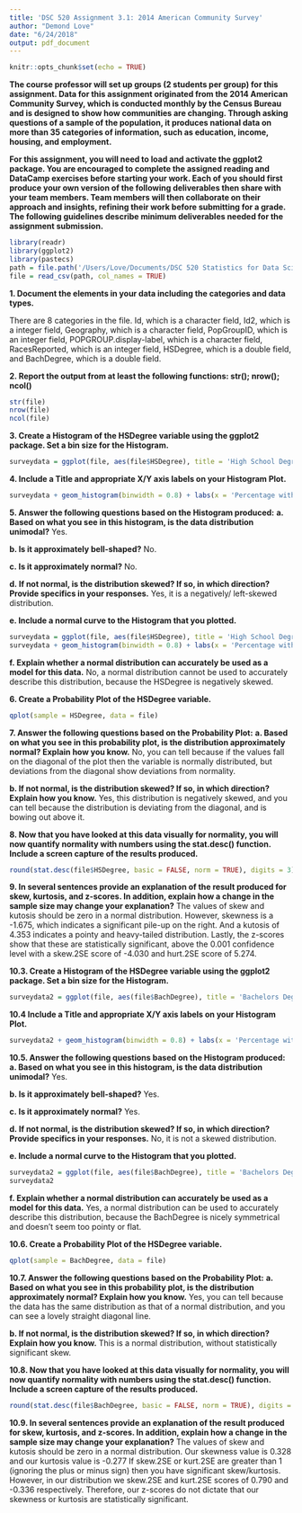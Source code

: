```yaml
---
title: 'DSC 520 Assignment 3.1: 2014 American Community Survey'
author: "Demond Love"
date: "6/24/2018"
output: pdf_document
---
```


```r
knitr::opts_chunk$set(echo = TRUE)
```

**The course professor will set up groups (2 students per group) for this assignment. Data for this assignment originated from the 2014 American Community Survey, which is conducted monthly by the Census Bureau and is designed to show how communities are changing. Through asking questions of a sample of the population, it produces national data on more than 35 categories of information, such as education, income, housing, and employment.**

**For this assignment, you will need to load and activate the ggplot2 package. You are encouraged to complete the assigned reading and DataCamp exercises before starting your work. Each of you should first produce your own version of the following deliverables then share with your team members. Team members will then collaborate on their approach and insights, refining their work before submitting for a grade. The following guidelines describe minimum deliverables needed for the assignment submission.**

```r
library(readr)
library(ggplot2)
library(pastecs)
path = file.path('/Users/Love/Documents/DSC 520 Statistics for Data Science/Week 3 DSC 520/DSC 520 Week 3/acs-14-1yr-s0201.csv')
file = read_csv(path, col_names = TRUE)
```

**1. Document the elements in your data including the categories and data types.**

There are 8 categories in the file. Id, which is a character field, Id2, which is a integer field, Geography, which is a character field, PopGroupID, which is an integer field, POPGROUP.display-label, which is a character field, RacesReported, which is an integer field, HSDegree, which is a double field, and BachDegree, which is a double field. 

**2. Report the output from at least the following functions: str(); nrow(); ncol()**
```r
str(file)
nrow(file)
ncol(file)
```

**3. Create a Histogram of the HSDegree variable using the ggplot2 package. Set a bin size for the Histogram.**
```r
surveydata = ggplot(file, aes(file$HSDegree), title = 'High School Degrees')
```

**4. Include a Title and appropriate X/Y axis labels on your Histogram Plot.**
```r
surveydata + geom_histogram(binwidth = 0.8) + labs(x = 'Percentage with High School Degrees', y = 'Frequency')
```

**5. Answer the following questions based on the Histogram produced:**
**a. Based on what you see in this histogram, is the data distribution unimodal?**
Yes.

**b.  Is it approximately bell-shaped?**
No.

**c.  Is it approximately normal?**
No.

**d.  If not normal, is the distribution skewed? If so, in which direction? Provide specifics in your responses.**
Yes, it is a negatively/ left-skewed distribution.

**e.   Include a normal curve to the Histogram that you plotted.**
```r
surveydata = ggplot(file, aes(file$HSDegree), title = 'High School Degrees') + stat_function(fun = dnorm)
surveydata + geom_histogram(binwidth = 0.8) + labs(x = 'Percentage with High School Degree', y = 'Frequency')
```

**f.   Explain whether a normal distribution can accurately be used as a model for this data.**
No, a normal distribution cannot be used to accurately describe this distribution, because the HSDegree is negatively skewed.

**6. Create a Probability Plot of the HSDegree variable.**
```r
qplot(sample = HSDegree, data = file)
```

**7. Answer the following questions based on the Probability Plot:**
**a. Based on what you see in this probability plot, is the distribution approximately normal? Explain how you know.**
No, you can tell because if the values fall on the diagonal of the plot then the variable is normally distributed, but deviations from the diagonal show deviations from normality.

**b. If not normal, is the distribution skewed? If so, in which direction? Explain how you know.**
Yes, this distribution is negatively skewed, and you can tell because the distribution is deviating from the diagonal, and is bowing out above it.

**8. Now that you have looked at this data visually for normality, you will now quantify normality with numbers using the stat.desc() function. Include a screen capture of the results produced.**
```r
round(stat.desc(file$HSDegree, basic = FALSE, norm = TRUE), digits = 3)
```

**9. In several sentences provide an explanation of the result produced for skew, kurtosis, and z-scores. In addition, explain how a change in the sample size may change your explanation?**
The values of skew and kutosis should be zero in a normal distribution. However, skewness is a -1.675, which indicates a significant pile-up on the right. And a kutosis of 4.353 indicates a pointy and heavy-tailed distribution. Lastly, the z-scores show that these are statistically significant, above the 0.001 confidence level with a skew.2SE score of -4.030 and hurt.2SE score of 5.274.

**10.3. Create a Histogram of the HSDegree variable using the ggplot2 package. Set a bin size for the Histogram.**
```r
surveydata2 = ggplot(file, aes(file$BachDegree), title = 'Bachelors Degrees')
```


**10.4 Include a Title and appropriate X/Y axis labels on your Histogram Plot.**
```r
surveydata2 + geom_histogram(binwidth = 0.8) + labs(x = 'Percentage with Bachelors Degrees', y = 'Frequency')
```


**10.5. Answer the following questions based on the Histogram produced:**
**a. Based on what you see in this histogram, is the data distribution unimodal?**
Yes.

**b.  Is it approximately bell-shaped?**
Yes.

**c.  Is it approximately normal?**
Yes.

**d.  If not normal, is the distribution skewed? If so, in which direction? Provide specifics in your responses.**
No, it is not a skewed distribution.

**e.   Include a normal curve to the Histogram that you plotted.**
```r
surveydata2 = ggplot(file, aes(file$BachDegree), title = 'Bachelors Degrees') + stat_function(fun = dnorm) + geom_histogram(binwidth = 0.8) + geom_histogram(binwidth = 0.8) + labs(x = 'Percentage with Bachelors Degrees', y = 'Frequency')
surveydata2
```

**f.   Explain whether a normal distribution can accurately be used as a model for this data.**
Yes, a normal distribution can be used to accurately describe this distribution, because the BachDegree is nicely symmetrical and doesn't seem too pointy or flat.

**10.6. Create a Probability Plot of the HSDegree variable.**
```r
qplot(sample = BachDegree, data = file)
```

**10.7. Answer the following questions based on the Probability Plot:**
**a. Based on what you see in this probability plot, is the distribution approximately normal? Explain how you know.**
Yes, you can tell because the data has the same distribution as that of a normal distribution, and you can see a lovely straight diagonal line.

**b. If not normal, is the distribution skewed? If so, in which direction? Explain how you know.**
This is a normal distribution, without statistically significant skew.

**10.8. Now that you have looked at this data visually for normality, you will now quantify normality with numbers using the stat.desc() function. Include a screen capture of the results produced.**
```r
round(stat.desc(file$BachDegree, basic = FALSE, norm = TRUE), digits = 3)
```

**10.9. In several sentences provide an explanation of the result produced for skew, kurtosis, and z-scores. In addition, explain how a change in the sample size may change your explanation?**
The values of skew and kutosis should be zero in a normal distribution. Our skewness value is 0.328 and our kurtosis value is -0.277 If skew.2SE or kurt.2SE are greater than 1 (ignoring the plus or minus sign) then you have significant skew/kurtosis. However, in our distribution we skew.2SE and kurt.2SE scores of 0.790 and -0.336 respectively. Therefore, our z-scores do not dictate that our skewness or kurtosis are statistically significant.
